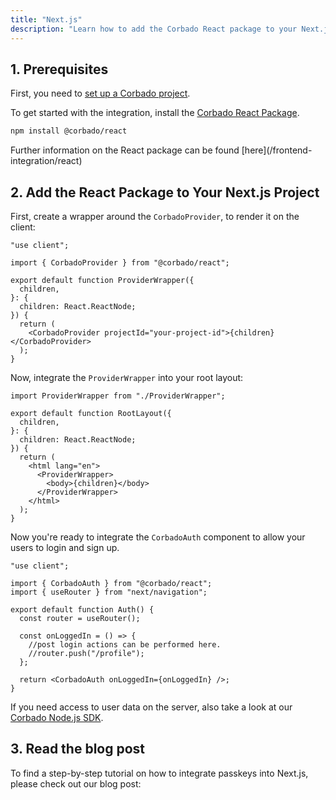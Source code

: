 ```yaml
---
title: "Next.js"
description: "Learn how to add the Corbado React package to your Next.js application."
---
```



## 1. Prerequisites

First, you need to [set up a Corbado project](/overview/getting-started).

To get started with the integration, install the [Corbado React Package](/frontend-integration/react).

```bash
npm install @corbado/react
```

<Note>
  Further information on the React package can be found
  [here](/frontend-integration/react)
</Note>

## 2. Add the React Package to Your Next.js Project

First, create a wrapper around the `CorbadoProvider`, to render it on the client:

```tsx ProviderWrapper.tsx
"use client";

import { CorbadoProvider } from "@corbado/react";

export default function ProviderWrapper({
  children,
}: {
  children: React.ReactNode;
}) {
  return (
    <CorbadoProvider projectId="your-project-id">{children}</CorbadoProvider>
  );
}
```

Now, integrate the `ProviderWrapper` into your root layout:

```tsx layout.tsx
import ProviderWrapper from "./ProviderWrapper";

export default function RootLayout({
  children,
}: {
  children: React.ReactNode;
}) {
  return (
    <html lang="en">
      <ProviderWrapper>
        <body>{children}</body>
      </ProviderWrapper>
    </html>
  );
}
```

Now you're ready to integrate the `CorbadoAuth` component to allow your users to login and sign up.

```tsx page.tsx
"use client";

import { CorbadoAuth } from "@corbado/react";
import { useRouter } from "next/navigation";

export default function Auth() {
  const router = useRouter();

  const onLoggedIn = () => {
    //post login actions can be performed here.
    //router.push("/profile");
  };

  return <CorbadoAuth onLoggedIn={onLoggedIn} />;
}
```

If you need access to user data on the server, also take a look at our [Corbado Node.js SDK](/backend-integration/node-js-sdk).

## 3. Read the blog post

To find a step-by-step tutorial on how to integrate passkeys into Next.js, please check out our blog post:

<Card href="https://www.corbado.com/blog/nextjs-passkeys">
  <Blogpost title="Fullstack Next.js Passkey Authentication with Corbado" />
</Card>
